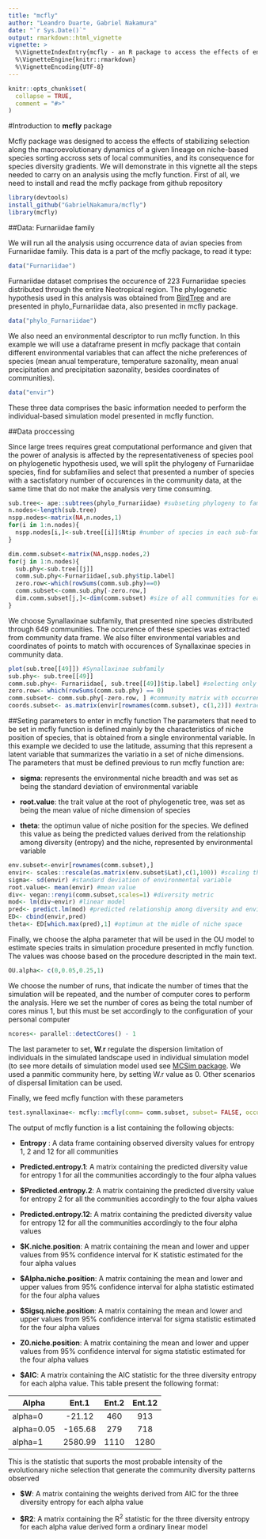 ```yaml
---
title: "mcfly"
author: "Leandro Duarte, Gabriel Nakamura"
date: "`r Sys.Date()`"
output: rmarkdown::html_vignette
vignette: >
  %\VignetteIndexEntry{mcfly - an R package to access the effects of environmental niche selection on species     diversity in metacommunities}
  %\VignetteEngine{knitr::rmarkdown}
  %\VignetteEncoding{UTF-8}
---
```


```r
knitr::opts_chunk$set(
  collapse = TRUE,
  comment = "#>"
)
```

#Introduction to **mcfly** package

Mcfly package was designed to access the effects of stabilizing selection along the macroevolutionary dynamics of a given lineage on niche-based species sorting accross sets of local communities, and its consequence for species diversity gradients.
We will demonstrate in this vignette all the steps needed to carry on an analysis using the mcfly function. First of all, we need to install and read the mcfly package from github repository

```r
library(devtools)
install_github("GabrielNakamura/mcfly")
library(mcfly)
```

##Data: Furnariidae family

We will run all the analysis using occurrence data of avian species from Furnariidae family. This data is a part of the mcfly package, to read it type:
```r
data("Furnariidae")
```
Furnariidae dataset comprises the occurence of 223 Furnariidae species distributed through the entire Neotropical region. The phylogenetic hypothesis used in this analysis was obtained from [BirdTree](https://birdtree.org/) and are presented in phylo_Furnariidae data, also presented in mcfly package.
```r
data("phylo_Furnariidae")
```
We also need an environmental descriptor to run mcfly function. In this example we will use a dataframe present in mcfly package that contain different environmental variables that can affect the niche preferences of species (mean anual temperature, temperature sazonality, mean anual precipitation and precipitation sazonality, besides coordinates of communities). 
```r
data("envir")
```
These three data comprises the basic information needed to perform the individual-based simulation model presented in mcfly function.

##Data proccessing 

Since large trees requires great computational performance and given that the power of analysis is affected by the representativeness of species pool on phylogenetic hypothesis used, we will split the phylogeny of Furnariidae species, find for subfamilies and select that presented a number of species with a sactisfatory number of occurences in the community data, at the same time that do not make the analysis very time consuming.
```r
sub.tree<- ape::subtrees(phylo_Furnariidae) #subseting phylogeny to family level
n.nodes<-length(sub.tree)
nspp.nodes<-matrix(NA,n.nodes,1)
for(i in 1:n.nodes){
  nspp.nodes[i,]<-sub.tree[[i]]$Ntip #number of species in each sub-family
}

dim.comm.subset<-matrix(NA,nspp.nodes,2)
for(j in 1:n.nodes){
  sub.phy<-sub.tree[[j]]
  comm.sub.phy<-Furnariidae[,sub.phy$tip.label]
  zero.row<-which(rowSums(comm.sub.phy)==0)
  comm.subset<-comm.sub.phy[-zero.row,]
  dim.comm.subset[j,]<-dim(comm.subset) #size of all communities for each subfamily
}

```
We choose Synallaxinae subfamily, that presented nine species distributed through 649 communities. The occurence of these species was extracted from community data frame. We also filter environmental variables and coordinates of points to match with occurences of Synallaxinae species in community data.
```r
plot(sub.tree[[49]]) #Synallaxinae subfamily
sub.phy<- sub.tree[[49]]
comm.sub.phy<- Furnariidae[, sub.tree[[49]]$tip.label] #selecting only sites that present occurences of species from Synallaxinae subfamily
zero.row<- which(rowSums(comm.sub.phy) == 0)
comm.subset<- comm.sub.phy[-zero.row, ] #community matrix with occurrence of Synalaxynae species
coords.subset<- as.matrix(envir[rownames(comm.subset), c(1,2)]) #extracting coordinates
```

##Seting parameters to enter in mcfly function
The parameters that need to be set in mcfly function is defined mainly by the characteristics of niche position of species, that is obtained from a single environmental variable. In this example we decided to use the latitude, assuming that this represent a latent variable that summarizes the variatio in a set of niche dimensions.
The parameters that must be defined previous to run mcfly function are:

* **sigma**: 
represents the environmental niche breadth and was set as being the standard deviation of environmental variable

* **root.value**:
the trait value at the root of phylogenetic tree, was set as being the mean value of niche dimension of species

* **theta**:
the optimun value of niche position for the species. We defined this value as being the predicted values derived from the relationship among diversity (entropy) and the niche, represented by environmental variable

```r
env.subset<-envir[rownames(comm.subset),]
envir<- scales::rescale(as.matrix(env.subset$Lat),c(1,100)) #scaling the environmental variable to vary between 1 and 100
sigma<- sd(envir) #standard deviation of environmental variable
root.value<- mean(envir) #mean value
div<- vegan::renyi(comm.subset,scales=1) #diversity metric
mod<- lm(div~envir) #linear model
pred<- predict.lm(mod) #predicted relationship among diversity and environmental variable
ED<- cbind(envir,pred)
theta<- ED[which.max(pred),1] #optimun at the midle of niche space
```

Finally, we choose the alpha parameter that will be used in the OU model to estimate species traits in simulation procedure presented in mcfly function. The values was choose based on the procedure descripted in the main text.

```r
OU.alpha<- c(0,0.05,0.25,1)
```

We choose the number of runs, that indicate the number of times that the simulation will be repeated, and the number of computer cores to perform the analysis. Here we set the number of cores as being the total number of cores minus 1, but this must be set accordingly to the configuration of your personal computer
```r
ncores<- parallel::detectCores() - 1
```

The last parameter to set, **W.r** regulate the dispersion limitation of individuals in the simulated landscape used in individual simulation model (to see more details of simulation model used see [MCSim package](http://rstudio-pubs-static.s3.amazonaws.com/159425_80725873417e42fdb13821c10a198281.html). We used a panmitic community here, by setting W.r value as 0. Other scenarios of dispersal limitation can be used.

Finally, we feed mcfly function with these parameters
```r
test.synallaxinae<- mcfly::mcfly(comm= comm.subset, subset= FALSE, occurrence= TRUE, env= envir, site.coords= coords.subset, tree= sub.phy, OU.alpha= OU.alpha, sigma= sigma, theta= theta, root.value= root.value, runs= 100, ncores= 3, area.m2= 1, m= 0.5, JM= sum(comm.subset), JM.limit= JM,JL= rowSums(comm.subset),nu= 0, speciation.limit= 0, n.timestep= 50,W.r= 0, scenario.ID= "species.sorting", sim.ID= "data", output.dir.path= "OUTPUT_DATA")
```
The output of mcfly function is a list containing the following objects:

* **Entropy** : 
A data frame containing observed diversity values for entropy 1, 2 and 12 for all communities

* **Predicted.entropy.1**:
A matrix containing the predicted diversity value for entropy 1 for all the communities accordingly to the four alpha values

* **$Predicted.entropy.2**: 
A matrix containing the predicted diversity value for entropy 2 for all the communities accordingly to the four alpha values

* **Predicted.entropy.12**:
A matrix containing the predicted diversity value for entropy 12 for all the communities accordingly to the four alpha values

* **$K.niche.position**: 
A matrix containing the mean and lower and upper values from 95% confidence interval for K statistic estimated for the four alpha values

* **$Alpha.niche.position**:
A matrix containing the mean and lower and upper values from 95% confidence interval for alpha statistic estimated for the four alpha values

* **$Sigsq.niche.position**: 
A matrix containing the mean and lower and upper values from 95% confidence interval for sigma statistic estimated for the four alpha values

* **Z0.niche.position**: 
A matrix containing the mean and lower and upper values from 95% confidence interval for sigma statistic estimated for the four alpha values

* **$AIC**: 
A matrix containing the AIC statistic for the three diversity entropy for each alpha value. This table present the following format:


| Alpha         | Ent.1         | Ent.2  | Ent.12 |
|---------------|:-------------:|:------:|:------:|
|alpha=0        | -21.12        | 460    | 913    |
|alpha=0.05     | -165.68       | 279    | 718    |
|alpha=1        | 2580.99       | 1110   | 1280   |

This is the statistic that suports the most probable intensity of the evolutionary niche selection that generate the community diversity patterns observed

* **$W**:
A matrix containing the weights derived from AIC for the three diversity entropy for each alpha value

* **$R2**: A matrix containing the R^2^ statistic for the three diversity entropy for each alpha value derived form a ordinary linear model

